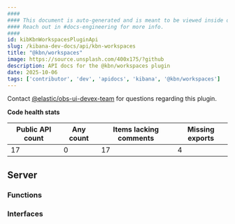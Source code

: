 ```yaml
---
####
#### This document is auto-generated and is meant to be viewed inside our experimental, new docs system.
#### Reach out in #docs-engineering for more info.
####
id: kibKbnWorkspacesPluginApi
slug: /kibana-dev-docs/api/kbn-workspaces
title: "@kbn/workspaces"
image: https://source.unsplash.com/400x175/?github
description: API docs for the @kbn/workspaces plugin
date: 2025-10-06
tags: ['contributor', 'dev', 'apidocs', 'kibana', '@kbn/workspaces']
---
```




Contact [@elastic/obs-ui-devex-team](https://github.com/orgs/elastic/teams/obs-ui-devex-team) for questions regarding this plugin.

**Code health stats**

| Public API count  | Any count | Items lacking comments | Missing exports |
|-------------------|-----------|------------------------|-----------------|
| 17 | 0 | 17 | 4 |

## Server

### Functions
<DocDefinitionList data={kbnWorkspacesObj.server.functions}/>

### Interfaces
<DocDefinitionList data={kbnWorkspacesObj.server.interfaces}/>

